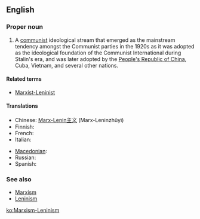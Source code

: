 ==English==

===Proper noun===
{{en-proper noun}}

# A [[communist]] ideological stream that emerged as the mainstream tendency amongst the Communist parties in the 1920s as it was adopted as the ideological foundation of the Communist International during Stalin's era, and was later adopted by the [[People's Republic of China]], Cuba, Vietnam, and several other nations.

====Related terms====
* [[Marxist-Leninist]]

====Translations====
{{trans-top|communist ideological stream}}
* Chinese: [[Marx-Lenin主义]] (Marx-Leninzhǔyì)
* Finnish: {{t+|fi|marxismi-leninismi}}
* French: {{t|fr|marxisme-léninisme|m}}
* Italian: {{t-|it|marxismo-leninismo|m}}
{{trans-mid}}
* [[Macedonian]]: {{t|mk|марксизам-ленинизам|m|tr=marksízam-leninízam}}
* Russian: {{t|ru|марксизм-ленинизм|m|tr=markízm-leninízm}}
* Spanish: {{t-|es|marxismo-leninismo|m}}
{{trans-bottom}}

===See also===
* [[Marxism]]
* [[Leninism]]

[[ko:Marxism-Leninism]]